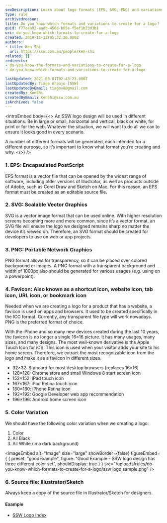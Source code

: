 ```yaml
---
seoDescription: Learn about logo formats (EPS, SVG, PNG) and variations for different uses like web, print, color schemes, and favicons.
type: rule
archivedreason:
title: Do you know which formats and variations to create for a logo？
guid: f77cea92-eadb-456d-b05e-f5ef1b23d3b1
uri: do-you-know-which-formats-to-create-for-a-logo
created: 2019-11-12T05:32:20.000Z
authors:
- title: Ken Shi
  url: https://ssw.com.au/people/ken-shi
related: []
redirects:
- do-you-know-the-formats-and-variations-to-create-for-a-logo
- do-you-know-which-formats-and-variations-to-create-for-a-logo

lastUpdated: 2021-03-01T02:43:23.000Z
lastUpdatedBy: Tiago Araújo [SSW]
lastUpdatedByEmail: tiagov8@gmail.com
createdBy: KenShi
createdByEmail: KenShi@ssw.com.au
isArchived: false
---
```


<introEmbed
  body={<>
An SSW logo design will be used in different situations. Be in large or small, horizontal and vertical, black or white, for print or for the web. Whatever the situation, we will want to do all we can to ensure it looks good in every scenario.

A number of different formats will be generated, each intended for a different purpose, so it’s important to know what format you’re creating and why.
  </>}
/>
### 1. EPS: Encapsulated PostScript

EPS format is a vector file that can be opened by the widest range of software, including older versions of Illustrator, as well as products outside of Adobe, such as Corel Draw and Sketch on Mac. For this reason, an EPS format must be created as an editable source file.

### 2. SVG: Scalable Vector Graphics

SVG is a vector image format that can be used online. With higher resolution screens becoming more and more common, since it’s a vector format, an SVG file will ensure the logo we designed remains sharp no matter the device it’s viewed on. Therefore, an SVG format should be created for developers to use on web or app projects.

### 3. PNG: Portable Network Graphics

PNG format allows for transparency, so it can be placed over colored background or images. A PNG format with a transparent background and width of 1000px also should be generated for various usages (e.g. using on a powerpoint).

### 4. Favicon: Also known as a shortcut icon, website icon, tab icon, URL icon, or bookmark icon

Needed when we are creating a logo for a product that has a website, a favicon is used on apps and browsers. It used to be created specifically in the ICO format. Currently, any transparent file type will work nowadays. PNG is the preferred format of choice.

With the iPhone and so many new devices created during the last 10 years, the favicon is no longer a single 16×16 picture. It has many usages, many sizes, and many designs. The most well-known derivative is the Apple Touch Icon for iOS. This icon is used when your visitor adds your site to his home screen. Therefore, we extract the most recognizable icon from the logo and make it as a favicon in different sizes.

* 32×32: Standard for most desktop browsers (replaces 16×16)
* 128×128: Chrome store and small Windows 8 start screen icon
* 152×152: iPad touch icon
* 167×167: iPad Retina touch icon
* 180×180: iPhone Retina icon
* 192×192: Google Developer web app recommendation
* 196×196: Android home screen icon

### 5. Color Variation

We should have the following color variation when we creating a logo:

1. Color
2. All Black
3. All White (in a dark background)

<imageEmbed
  alt="Image"
  size="large"
  showBorder={false}
  figureEmbed={ {
    preset: "goodExample",
    figure: "Good Example - SSW logo design has three different color set",
    shouldDisplay: true
  } }
  src="/uploads/rules/do-you-know-which-formats-to-create-for-a-logo/ssw logo sample.png"
/>

### 6. Source file: Illustrator/Sketch

Always keep a copy of the source file in Illustrator/Sketch for designers.

#### Example

* [SSW Logo Index](https://www.ssw.com.au/ssw/logo/)
